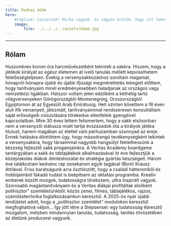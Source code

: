 ```yaml
---
title: Radnai Ádám
hero:
    #tagline: Sziasztok! Mirka vagyok, és nagyon örülök, hogy itt lehetek veletek a Step Sensei mentor programjában. Az én feladatom, hogy segítsek nektek a tanulásban és fejlődésben.
    image:
        file: ../../../../assets/Adam.jpg
---
```


---


## Rólam
Huszonéves korom óra harcművészetként tekintek a sakkra. Hiszem, hogy a játékok királyát az egész életemen át ívelő tanulás mellett képviselhetem felelősségteljesen. Évekig a versenysakkozáshoz soroltam magamat, hónapról-hónapra újabb és újabb ifjúsági megmérettetés lebegett előttem, hogy tanítványaim minél eredményesebben haladjanak az országos vagy nemzetközi ligákban. Hatszor voltam jelen edzőként a kéthétig tartó világversenyeken Görögországtól-Montenegróig, Oroszországtól Egyiptomon át az Egyesült Arab Emirátusig. Heti szinten követtem a 16 éven aluli ifik versenyeit, játszmáit, tanítványaimmal rendszeresen konzultáltam saját erősségeik csiszolására törekedve ellenfeleik gyengéivel kapcsolatban. Mire 30 éves lettem felismertem, hogy a sakk elsősorban nem a versenyzői státusza miatt tartja évszázadok óta a királyok játéka titulust, hanem magában az élettel való párhuzamban szunnyad az ereje. Ennek hatására döntöttem úgy, hogy másodrangú tevékenységként tekintek a versenysakkra, hogy társaimmal nagyobb hangsúlyt fektethessünk a készség fejlesztő sakk progamjainkra. A Veritas Academy boardgame tantárgyában a sakk és táblajátékok alkalmazásával öt éve fejlesztjük a középiskolás diákok döntéshozatal és stratégia gyártás készségeit. Három éve találkoztam kedvenc rap zenekarom egyik tagjával (Bom) Krausz Attilával. Friss barátságunk arra ösztönzött, hogy a családi hátteremből és hobbijaimból fakadó tudást is beépítsem az oktatási programba. Kreatív emberek között mozgok, tudatosságra törekszem, ultra inspirált vagyok. Szorosabb magántanítványaim és a Veritas diákjai profitáltak elsőként polihisztor” szemléletünkből: közös zenei, filmes, táblajátékos, rajzos, számítástechnika foglalkozásainkon keresztül. A 2025-ös nyár újabb lendületet adott, hogy a „polihisztor szemlélet” modulokon keresztül megfoghatóvá váljon... Így jött létre a Stepsensei: egy tudatosság ébresztő mozgalom, melyben mindannyian tanulás, tudatosság, tanítás ötvözetében az életünk producerei vagyunk.